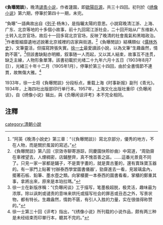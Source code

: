 《'''負曝閑談'''》，晚清[[谴责小说|谴责小说]]，作者蘧園，即[[歐陽巨源|歐陽巨源]]，共三十四回。初刊於《[[绣像小说|绣像小说]]》第六期，停筆於第四十一期，未完。

“負曝”一語典故出自《[[列子|列子]]·杨朱》，是指曬太陽的意思。小說寫晚清江浙、上海、广东、北京等地的十多個小故事，前十九回寫江浙社会，二十回开始从广东维新人士转入北京官场，故后十一回多寫北京官场，反映了晚清的社會風氣和黑暗政治。<ref>”阿英《晚清小說史》第三章：“（《負曝閒談》）寫北京部分，優秀的地方，不在人物，而是關於風習的寫述。”</ref>作者鉅細靡遺地述說著北京城裡的店家與街道。<ref>《負曝閒談》第八回〈崇效寺聊寄游踪，同慶園快聆妙曲〉中寫道，“周勁齋在車裡望去，人煙稠密，店鋪整齊，真不愧首善之區。……這番光景竟不同了。只見一家一家都是鋪子，不是賣字畫的，就是賣古董的，還有賣珠寶玉器的。有一家門上貼著‘付辦泰西學堂圖書儀器’，勁齋進去一看，見玻璃盒內，擺著石板、鉛筆、墨水壺之類。向掌櫃要一本泰西的圖書看看，掌櫃的鄭重其事，拿將出來，原來是本珀拉瑪。”</ref>《負曝閒談》結構類似《[[儒林外史|儒林外史]]》，文筆靈活，但描寫誇張失實。[[徐一士|徐一士]]最愛讀該小說，以為文筆“生趣盎然，情韵不匮”。<ref>徐一士在新版序稱：“《负曝闲谈》工于描写，笔墨极超脱，极灵活，趣味最为浓厚。除以讽刺或谴责的意味来烘托或描写社会的罪恶或丑态之外，写景状物，都有特长。生趣盎然，情韵不匮，有引人入胜的力量，实在很值得称赞的。”</ref>但該書缺點亦明顯，叙事随一人而起，又以其人結束，故事互不连贯，缺乏主線，人物形象單薄。該書初載於光绪二十九年六月十五日（1903年8月7日），光緒三十年十二月（1905年1月），停筆於第三十四回，由於全書情節不連貫，故無傷大雅。<ref>徐一士第三十回《评考》指出，“《绣像小说》所刊载的小说作品，颇有两三种是未经结束而印單行本，聽其不完的。”</ref>

1933年，徐一士将《負曝閒談》分段标点，重载上海《时事新报》副刊《青光》。1934年，上海四社出版部印行单行本。1957年，上海文化出版社重印《负曝闲谈》，自《绣像小说》辑出，與《负曝闲谈评考》本不完全相同。

==注釋==
{{reflist}}

[[category:清朝小說|category:清朝小說]]
